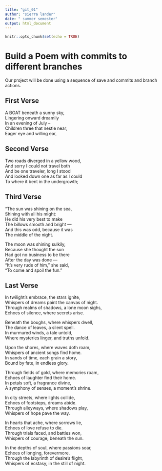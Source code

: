 ```yaml
---
title: "git_01"
author: "sierra lander"
date: " summer semester"
output: html_document
---
```


```r
knitr::opts_chunk$set(echo = TRUE)
```
# Build a Poem with commits to different branches
Our project will be done using a sequence of save and commits and branch actions.
<!-- Do not modify or change any text in "!--" bracketed areas such as this --- these are instructions to
you, if you change any of this the git program will notice it and compromise your git merging strategy !-->

## First Verse 
<!--Put the first five lines of a poem by Lewis Carrol in this section!-->


A BOAT beneath a sunny sky,  
Lingering onward dreamily  
In an evening of July --  
Children three that nestle near,  
Eager eye and willing ear,  


## Second Verse
<!--Put the first five lines of a poem by Robert Frost here!-->

Two roads diverged in a yellow wood,  
And sorry I could not travel both  
And be one traveler, long I stood  
And looked down one as far as I could  
To where it bent in the undergrowth;  


## Third Verse
<!--Put the first two verses of The Walrus and the Carpenter here!-->

"The sun was shining on the sea,  
      Shining with all his might:  
He did his very best to make  
      The billows smooth and bright —  
And this was odd, because it was  
      The middle of the night.  

The moon was shining sulkily,  
      Because she thought the sun  
Had got no business to be there  
      After the day was done —  
"It's very rude of him," she said,  
      "To come and spoil the fun."  


## Last Verse
<!--Put a short poem you created using chatGPT of 20 to 30 lines,here!-->

In twilight's embrace, the stars ignite,  
Whispers of dreams paint the canvas of night.  
Through realms of shadows, a lone moon sighs,  
Echoes of silence, where secrets arise.  
 
Beneath the boughs, where whispers dwell,  
The dance of leaves, a silent spell.  
In murmured winds, a tale untold,  
Where mysteries linger, and truths unfold.  

Upon the shores, where waves doth roam,  
Whispers of ancient songs find home.  
In sands of time, each grain a story,  
Bound by fate, in endless glory.  

Through fields of gold, where memories roam,  
Echoes of laughter find their home.  
In petals soft, a fragrance divine,  
A symphony of senses, a moment's shrine.  

In city streets, where lights collide,  
Echoes of footsteps, dreams abide.  
Through alleyways, where shadows play,  
Whispers of hope pave the way.  

In hearts that ache, where sorrows lie,  
Echoes of love refuse to die.  
Through trials faced, and battles won,  
Whispers of courage, beneath the sun.  

In the depths of soul, where passions soar,  
Echoes of longing, forevermore.  
Through the labyrinth of desire's flight,  
Whispers of ecstasy, in the still of night.  



